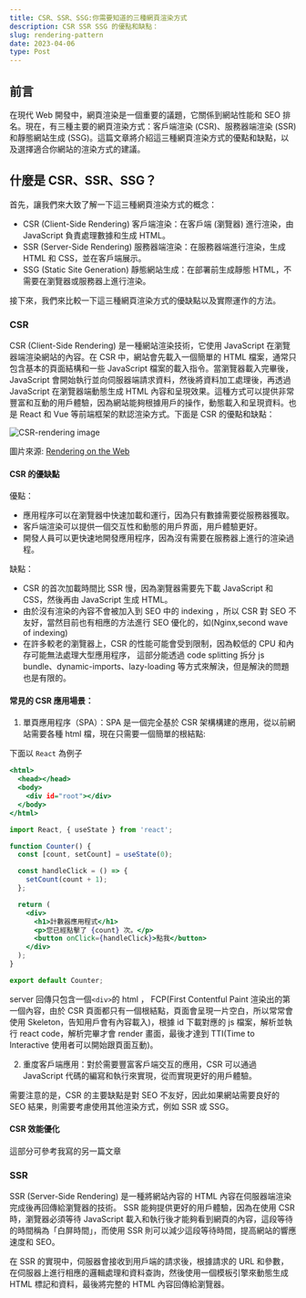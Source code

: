 ```yaml
---
title: CSR、SSR、SSG:你需要知道的三種網頁渲染方式
description: CSR SSR SSG 的優點和缺點：
slug: rendering-pattern
date: 2023-04-06
type: Post
---
```


## 前言

在現代 Web 開發中，網頁渲染是一個重要的議題，它關係到網站性能和 SEO 排名。現在，有三種主要的網頁渲染方式：客戶端渲染 (CSR)、服務器端渲染 (SSR) 和靜態網站生成 (SSG)。這篇文章將介紹這三種網頁渲染方式的優點和缺點，以及選擇適合你網站的渲染方式的建議。

## 什麼是 CSR、SSR、SSG？

首先，讓我們來大致了解一下這三種網頁渲染方式的概念：

- CSR (Client-Side Rendering) 客戶端渲染：在客戶端 (瀏覽器) 進行渲染，由 JavaScript 負責處理數據和生成 HTML。
- SSR (Server-Side Rendering) 服務器端渲染：在服務器端進行渲染，生成 HTML 和 CSS，並在客戶端展示。
- SSG (Static Site Generation) 靜態網站生成：在部署前生成靜態 HTML，不需要在瀏覽器或服務器上進行渲染。

接下來，我們來比較一下這三種網頁渲染方式的優缺點以及實際運作的方法。

### CSR

CSR (Client-Side Rendering) 是一種網站渲染技術，它使用 JavaScript 在瀏覽器端渲染網站的內容。在 CSR 中，網站會先載入一個簡單的 HTML 檔案，通常只包含基本的頁面結構和一些 JavaScript 檔案的載入指令。當瀏覽器載入完畢後，JavaScript 會開始執行並向伺服器端請求資料，然後將資料加工處理後，再透過 JavaScript 在瀏覽器端動態生成 HTML 內容和呈現效果。這種方式可以提供非常豐富和互動的用戶體驗，因為網站能夠根據用戶的操作，動態載入和呈現資料。也是 React 和 Vue 等前端框架的默認渲染方式。下面是 CSR 的優點和缺點：

![CSR-rendering image](/images/csr-rendering.png)

圖片來源: [Rendering on the Web](<https://web.dev/rendering-on-the-web/#client-side-rendering-(csr)>)

#### CSR 的優缺點

優點：

- 應用程序可以在瀏覽器中快速加載和運行，因為只有數據需要從服務器獲取。
- 客戶端渲染可以提供一個交互性和動態的用戶界面，用戶體驗更好。
- 開發人員可以更快速地開發應用程序，因為沒有需要在服務器上進行的渲染過程。

缺點：

- CSR 的首次加載時間比 SSR 慢，因為瀏覽器需要先下載 JavaScript 和 CSS，然後再由 JavaScript 生成 HTML。
- 由於沒有渲染的內容不會被加入到 SEO 中的 indexing ，所以 CSR 對 SEO 不友好，當然目前也有相應的方法進行 SEO 優化的，如(Nginx,second wave of indexing)
- 在許多較老的瀏覽器上，CSR 的性能可能會受到限制，因為較低的 CPU 和內存可能無法處理大型應用程序，
  這部分能透過 code splitting 拆分 js bundle、dynamic-imports、lazy-loading 等方式來解決，但是解決的問題也是有限的。

#### 常見的 CSR 應用場景：

1. 單頁應用程序（SPA）：SPA 是一個完全基於 CSR 架構構建的應用，從以前網站需要各種 html 檔，現在只需要一個簡單的根結點:

下面以 `React` 為例子

```js:example.html showLineNumbers
<html>
  <head></head>
  <body>
    <div id="root"></div>
  </body>
</html>
```

```jsx:Counter.jsx showLineNumbers
import React, { useState } from 'react';

function Counter() {
  const [count, setCount] = useState(0);

  const handleClick = () => {
    setCount(count + 1);
  };

  return (
    <div>
      <h1>計數器應用程式</h1>
      <p>您已經點擊了 {count} 次。</p>
      <button onClick={handleClick}>點我</button>
    </div>
  );
}

export default Counter;
```

server 回傳只包含一個`<div>`的 html ， FCP(First Contentful Paint 渲染出的第一個內容，由於 CSR 頁面都只有一個根結點，頁面會呈現一片空白，所以常常會使用 Skeleton，告知用戶會有內容載入)，根據 id 下載對應的 js 檔案，解析並執行 react code，解析完畢才會 render 畫面，最後才達到 TTI(Time to Interactive 使用者可以開始跟頁面互動)。

2. 重度客戶端應用：對於需要豐富客戶端交互的應用，CSR 可以通過 JavaScript 代碼的編寫和執行來實現，從而實現更好的用戶體驗。

需要注意的是，CSR 的主要缺點是對 SEO 不友好，因此如果網站需要良好的 SEO 結果，則需要考慮使用其他渲染方式，例如 SSR 或 SSG。

#### CSR 效能優化

這部分可參考我寫的另一篇文章

### SSR

SSR (Server-Side Rendering) 是一種將網站內容的 HTML 內容在伺服器端渲染完成後再回傳給瀏覽器的技術。
SSR 能夠提供更好的用戶體驗，因為在使用 CSR 時，瀏覽器必須等待 JavaScript 載入和執行後才能夠看到網頁的內容，這段等待的時間稱為「白屏時間」，而使用 SSR 則可以減少這段等待時間，提高網站的響應速度和 SEO。

在 SSR 的實現中，伺服器會接收到用戶端的請求後，根據請求的 URL 和參數，在伺服器上進行相應的邏輯處理和資料查詢，然後使用一個模板引擎來動態生成 HTML 標記和資料，最後將完整的 HTML 內容回傳給瀏覽器。

